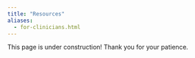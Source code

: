 ```yaml
---
title: "Resources"
aliases: 
  - for-clinicians.html
---
```


::: {.callout-warning appearance="minimal"}
This page is under construction! Thank you for your patience.
:::
